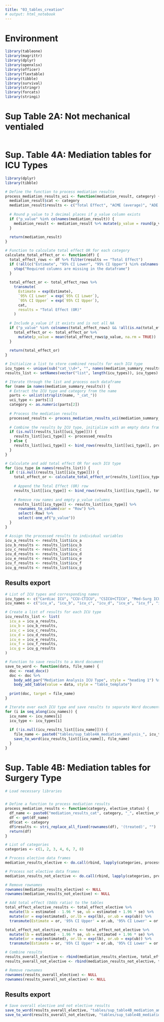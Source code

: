 ```yaml
---
title: "03_tables_creation"
# output: html_notebook
---
```


# Environment

```r
library(tableone)
library(magrittr)
library(dplyr)
library(openxlsx)
library(officer)
library(flextable)
library(tibble)
library(survival)
library(stringr)
library(forcats)
library(stringi)
```

# Sup Table 2A: Not mechanical ventialed

```r

```


# Sup. Table 4A: Mediation tables for ICU Types

```r
library(dplyr)
library(tibble)

# Define the function to process mediation results
process_mediation_results_uci <- function(mediation_result, category) {
  mediation_result$cat <- category
  mediation_result$results <- c("Total Effect", "ACME (average)", "ADE (average)", "Prop. Mediated (average)")
  
  # Round p_value to 3 decimal places if p_value column exists
  if ("p_value" %in% colnames(mediation_result)) {
    mediation_result <- mediation_result %>% mutate(p_value = round(p_value, 3))
  }
  
  return(mediation_result)
}

# Function to calculate total effect OR for each category
calculate_total_effect_or <- function(df) {
  total_effect_rows <- df %>% filter(results == "Total Effect")
  if (!all(c("Estimate", "95% CI Lower", "95% CI Upper") %in% colnames(total_effect_rows))) {
    stop("Required columns are missing in the dataframe")
  }
  
  total_effect_or <- total_effect_rows %>%
    transmute(
      Estimate = exp(Estimate),
      `95% CI Lower` = exp(`95% CI Lower`),
      `95% CI Upper` = exp(`95% CI Upper`),
      cat,
      results = "Total Effect (OR)"
    )
  
  # Include p_value if it exists and is not all NA
  if ("p_value" %in% colnames(total_effect_rows) && !all(is.na(total_effect_rows$p_value))) {
    total_effect_or <- total_effect_or %>%
      mutate(p_value = mean(total_effect_rows$p_value, na.rm = TRUE))
  }
  
  return(total_effect_or)
}

# Initialize a list to store combined results for each ICU type
icu_types <- unique(sub("cat_\\d+", "", names(mediation_summary_results)))
results_list <- setNames(vector("list", length(icu_types)), icu_types)

# Iterate through the list and process each dataframe
for (name in names(mediation_summary_results)) {
  # Extract the ICU type and category from the name
  parts <- unlist(strsplit(name, "_cat_"))
  uci_type <- parts[1]
  category <- as.numeric(parts[2])
  
  # Process the mediation results
  processed_results <- process_mediation_results_uci(mediation_summary_results[[name]], category)
  
  # Combine the results by ICU type, initialize with an empty data frame if NULL
  if (is.null(results_list[[uci_type]])) {
    results_list[[uci_type]] <- processed_results
  } else {
    results_list[[uci_type]] <- bind_rows(results_list[[uci_type]], processed_results)
  }
}

# Calculate and add total effect OR for each ICU type
for (icu_type in names(results_list)) {
  if (!is.null(results_list[[icu_type]])) {
    total_effect_or <- calculate_total_effect_or(results_list[[icu_type]])
    
    # Append the Total Effect (OR) row
    results_list[[icu_type]] <- bind_rows(results_list[[icu_type]], total_effect_or)
    
    # Remove row names and empty p_value columns
    results_list[[icu_type]] <- results_list[[icu_type]] %>%
      rownames_to_column(var = "Row") %>%
      select(-Row) %>%
      select(-one_of("p_value"))
  }
}

# Assign the processed results to individual variables
icu_a_results <- results_list$icu_a
icu_b_results <- results_list$icu_b
icu_c_results <- results_list$icu_c
icu_d_results <- results_list$icu_d
icu_e_results <- results_list$icu_e
icu_f_results <- results_list$icu_f
icu_g_results <- results_list$icu_g
```

## Results export

```r
# List of ICU types and corresponding names
icu_types <- c("Cardiac ICU", "CCU-CTICU", "CSICU+CTICU", "Med-Surg ICU", "MICU", "Neuro ICU", "SICU")
icu_names <- c("icu_a", "icu_b", "icu_c", "icu_d", "icu_e", "icu_f", "icu_g")

# Create a list of results for each ICU type
icu_results_list <- list(
  icu_a = icu_a_results,
  icu_b = icu_b_results,
  icu_c = icu_c_results,
  icu_d = icu_d_results,
  icu_e = icu_e_results,
  icu_f = icu_f_results,
  icu_g = icu_g_results
)

# Function to save results to a Word document
save_to_word <- function(data, file_name) {
  doc <- read_docx()
  doc <- doc %>%
    body_add_par("Mediation Analysis ICU Type", style = "heading 1") %>%
    body_add_table(value = data, style = "table_template")
  
  print(doc, target = file_name)
}

# Iterate over each ICU type and save results to separate Word documents
for (i in seq_along(icu_names)) {
  icu_name <- icu_names[i]
  icu_type <- icu_types[i]
  
  if (!is.null(icu_results_list[[icu_name]])) {
    file_name <- paste0("tables/sup_table4A_mediation_analysis_", icu_type, ".docx")
    save_to_word(icu_results_list[[icu_name]], file_name)
  }
}
```

# Sup. Table 4B: Mediation tables for Surgery Type

```r
# Load necessary libraries


# Define a function to process mediation results
process_mediation_results <- function(category, elective_status) {
  df_name <- paste0("mediation_results_cat", category, "_", elective_status, "_sum")
  df <- get(df_name)
  df$cat <- category
  df$results <- stri_replace_all_fixed(rownames(df), '(treated)', "")
  return(df)
}

# List of categories
categories <- c(1, 2, 3, 4, 6, 7, 8)

# Process elective data frames
mediation_results_elective <- do.call(rbind, lapply(categories, process_mediation_results, elective_status = "elective"))

# Process not elective data frames
mediation_results_not_elective <- do.call(rbind, lapply(categories, process_mediation_results, elective_status = "not_elective"))

# Remove rownames
rownames(mediation_results_elective) <- NULL
rownames(mediation_results_not_elective) <- NULL

# Add total effect (Odds ratio) to the tables
total_effect_elective_results <- total_effect_elective %>%
  mutate(lb = estimated - 1.96 * se, ub = estimated + 1.96 * se) %>%
  mutate(or = exp(estimated), or.lb = exp(lb), or.ub = exp(ub)) %>%
  transmute(Estimate = or, '95% CI Upper' = or.ub, '95% CI Lower' = or.lb, cat = 5, 'p-value' = p, results = "Total Effect (OR)")

total_effect_not_elective_results <- total_effect_not_elective %>%
  mutate(lb = estimated - 1.96 * se, ub = estimated + 1.96 * se) %>%
  mutate(or = exp(estimated), or.lb = exp(lb), or.ub = exp(ub)) %>%
  transmute(Estimate = or, '95% CI Upper' = or.ub, '95% CI Lower' = or.lb, cat = 5, 'p-value' = p, results = "Total Effect (OR)")

# Combine results
results_overall_elective <- rbind(mediation_results_elective, total_effect_elective_results)
results_overall_not_elective <- rbind(mediation_results_not_elective, total_effect_not_elective_results)

# Remove rownames
rownames(results_overall_elective) <- NULL
rownames(results_overall_not_elective) <- NULL

```

## Results export

```r
# Save overall elective and not elective results
save_to_word(results_overall_elective, "tables/sup_table4B_mediation_analysis_elective_surgery.docx")
save_to_word(results_overall_not_elective, "tables/sup_table4B_mediation_analysis_non_elective_surgery.docx.docx")
```
